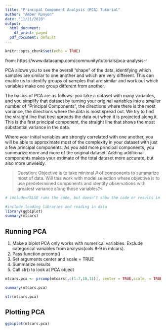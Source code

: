```yaml
---
title: "Principal Component Analysis (PCA) Tutorial"
author: "Amber Runyon"
date: "11/21/2020"
output:
  html_document:
    df_print: paged
  pdf_document: default
---
```


```r
knitr::opts_chunk$set(echo = TRUE)
```

from: https://www.datacamp.com/community/tutorials/pca-analysis-r

PCA allows you to see the overall "shape" of the data, identifying which samples are similar to one another and which are very different. This can enable us to identify groups of samples that are similar and work out which variables make one group different from another.

The basics of PCA are as follows: you take a dataset with many variables, and you simplify that dataset by turning your original variables into a smaller number of "Principal Components", the directions where there is the most variance, the directions where the data is most spread out. We try to find the straight line that best spreads the data out when it is projected along it. This is the first principal component, the straight line that shows the most substantial variance in the data.

Where your initial variables are strongly correlated with one another, you will be able to approximate most of the complexity in your dataset with just a few principal components. As you add more principal components, you summarize more and more of the original dataset. Adding additional components makes your estimate of the total dataset more accurate, but also more unwieldy.

>Question: Objective is to take minimal # of components to summarize most of data. Will this work with model selection where objective is to use predetermined components and identify observations with greatest variance along those variables?<



```r
# include=FALSE runs the code, but doesn’t show the code or results in the final document

#include loading libraries and reading in data
library(ggbiplot)
summary(mtcars)
```

## Running PCA
1. Make a biplot
PCA only works with numerical variables. Exclude categorical variables from analysis(cols 8-9 in mtcars).
1. Pass function prcomp()
2. Set arguments center and scale = TRUE
3. Summarize results
4. Call str() to look at PCA object

```r
mtcars.pca <- prcomp(mtcars[,c(1:7,10,11)], center = TRUE,scale. = TRUE)

summary(mtcars.pca)

str(mtcars.pca)
```


## Plotting PCA
```r
ggbiplot(mtcars.pca)
```

